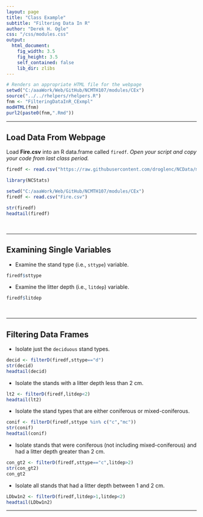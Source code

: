 ```yaml
---
layout: page
title: "Class Example"
subtitle: "Filtering Data In R"
author: "Derek H. Ogle"
css: "/css/modules.css"
output:
  html_document:
    fig_width: 3.5
    fig_height: 3.5
    self_contained: false
    lib_dir: zlibs
---
```

```r
# Renders an appropriate HTML file for the webpage
setwd("C:/aaaWork/Web/GitHub/NCMTH107/modules/CEx")
source("../../rhelpers/rhelpers.R")
fnm <- "FilteringDataInR_CExmpl"
modHTML(fnm)
purl2(paste0(fnm,".Rmd"))
```

----

## Load Data From Webpage

Load **Fire.csv** into an R data.frame called `firedf`. *Open your script and copy your code from last class period.*
```r
firedf <- read.csv("https://raw.githubusercontent.com/droglenc/NCData/master/Fire.csv")
```
```r
library(NCStats)
```
```r
setwd("C:/aaaWork/Web/GitHub/NCMTH107/modules/CEx")
firedf <- read.csv("Fire.csv")
```
```r
str(firedf)
headtail(firedf)
```

<br>

----

## Examining Single Variables

* Examine the stand type (i.e., `sttype`) variable.
```r
firedf$sttype
```

* Examine the litter depth (i.e., `litdep`) variable.
```r
firedf$litdep
```

<br>

----

## Filtering Data Frames
* Isolate just the `deciduous` stand types.
```r
decid <- filterD(firedf,sttype=="d")
str(decid)
headtail(decid)
```

* Isolate the stands with a litter depth less than 2 cm.
```r
lt2 <- filterD(firedf,litdep<2)
headtail(lt2)
```

* Isolate the stand types that are either coniferous or mixed-coniferous.
```r
conif <- filterD(firedf,sttype %in% c("c","mc"))
str(conif)
headtail(conif)
```

* Isolate stands that were coniferous (not including mixed-coniferous) and had a litter depth greater than 2 cm.
```r
con_gt2 <- filterD(firedf,sttype=="c",litdep>2)
str(con_gt2)
con_gt2
```

* Isolate all stands that had a litter depth between 1 and 2 cm.
```r
LDbw1n2 <- filterD(firedf,litdep>1,litdep<2)
headtail(LDbw1n2)
```

----
